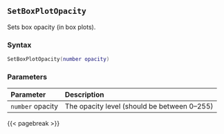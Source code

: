 ## `SetBoxPlotOpacity`

Sets box opacity (in box plots).

### Syntax {-}

``` .lua
SetBoxPlotOpacity(number opacity)
```

### Parameters {-}

**Parameter** | **Description**
| :-- | :-- |
| `number` opacity | The opacity level (should be between 0--255) |

{{< pagebreak >}}